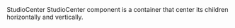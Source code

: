 
<Meta of={StudioCenterStories}/>

<Heading level={1} size='small'>
  StudioCenter
</Heading>
<Paragraph>
  StudioCenter component is a container that center its children horizontally and vertically.
</Paragraph>

<Canvas of={StudioCenterStories.Preview}/>

